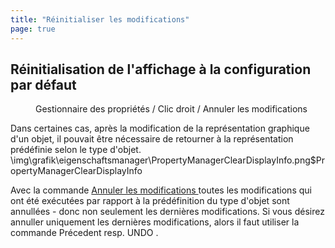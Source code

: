 ```yaml
---
title: "Réinitialiser les modifications"
page: true
---
```

## R&#233;initialisation de l&#39;affichage &#224; la configuration par d&#233;faut
 <Menu>Gestionnaire des propriétés / Clic droit / Annuler les modifications </Menu>  

Dans certaines cas, apr&#232;s la modification de la repr&#233;sentation graphique d&#39;un objet, il pouvait &#234;tre n&#233;cessaire de retourner &#224; la repr&#233;sentation pr&#233;d&#233;finie selon le type d&#39;objet.<Image>\img\grafik\eigenschaftsmanager\PropertyManagerClearDisplayInfo.png$PropertyManagerClearDisplayInfo</Image>

<Warning>
Avec la commande  <U> Annuler les modifications </U>   <Italic> toutes </Italic>  les modifications qui ont &#233;t&#233; ex&#233;cut&#233;es par rapport &#224; la pr&#233;d&#233;finition du type d&#39;objet sont annull&#233;es - donc non seulement les derni&#232;res modifications. Si vous d&#233;sirez annuller uniquement les derni&#232;res modifications, alors il faut utiliser la commande  <Italic> Pr&#233;cedent </Italic>  resp.  <Italic> UNDO </Italic> .
</Warning>


